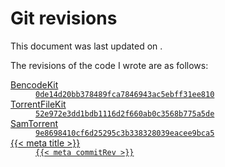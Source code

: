 # Git revisions

This document was last updated on \commitDate.  

The revisions of the code I wrote are as follows:

[BencodeKit](https://github.com/Samasaur1/BencodeKit)
:   [`0de14d20bb378489fca7846943ac5ebff31ee810`](https://github.com/Samasaur1/BencodeKit/tree/0de14d20bb378489fca7846943ac5ebff31ee810)

[TorrentFileKit](https://github.com/Samasaur1/TorrentFileKit)
:   [`52e972e3dd1bdb1116d2f660ab0c3568b775a5de`](https://github.com/Samasaur1/TorrentFileKit/tree/52e972e3dd1bdb1116d2f660ab0c3568b775a5de)

[SamTorrent](https://github.com/Samasaur1/SamTorrent)
:   [`9e8698410cf6d25295c3b338328039eacee9bca5`](https://github.com/Samasaur1/SamTorrent/tree/9e8698410cf6d25295c3b338328039eacee9bca5)

[{{< meta title >}}](https://github.com/Samasaur1/thesis)
:   [`{{< meta commitRev >}}`](https://github.com/Samasaur1/thesis/tree/{{< meta commitRev >}})
